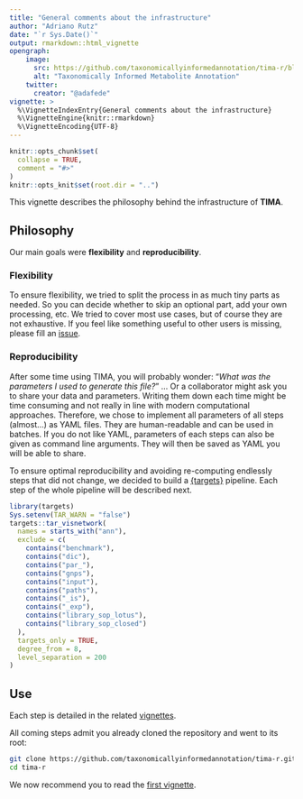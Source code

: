 ```yaml
---
title: "General comments about the infrastructure"
author: "Adriano Rutz"
date: "`r Sys.Date()`"
output: rmarkdown::html_vignette
opengraph:
    image:
      src: https://github.com/taxonomicallyinformedannotation/tima-r/blob/main/man/figures/logo.svg
      alt: "Taxonomically Informed Metabolite Annotation"
    twitter:
      creator: "@adafede"
vignette: >
  %\VignetteIndexEntry{General comments about the infrastructure}
  %\VignetteEngine{knitr::rmarkdown}
  %\VignetteEncoding{UTF-8}
---
```


```r
knitr::opts_chunk$set(
  collapse = TRUE,
  comment = "#>"
)
knitr::opts_knit$set(root.dir = "..")
```

This vignette describes the philosophy behind the infrastructure of **TIMA**.

## Philosophy

Our main goals were **flexibility** and **reproducibility**.

### Flexibility

To ensure flexibility, we tried to split the process in as much tiny parts as needed.
So you can decide whether to skip an optional part, add your own processing, etc.
We tried to cover most use cases, but of course they are not exhaustive.
If you feel like something useful to other users is missing, please fill an [issue](https://github.com/taxonomicallyinformedannotation/tima-r/issues).

### Reproducibility

After some time using TIMA, you will probably wonder:
"*What was the parameters I used to generate this file?*" ...
Or a collaborator might ask you to share your data and parameters.
Writing them down each time might be time consuming and not really in line with modern computational approaches.
Therefore, we chose to implement all parameters of all steps (almost...) as YAML files.
They are human-readable and can be used in batches.
If you do not like YAML, parameters of each steps can also be given as command line arguments.
They will then be saved as YAML you will be able to share.

To ensure optimal reproducibility and avoiding re-computing endlessly steps that did not change, we decided to build a [{targets}](https://books.ropensci.org/targets/) pipeline.
Each step of the whole pipeline will be described next.


```r
library(targets)
Sys.setenv(TAR_WARN = "false")
targets::tar_visnetwork(
  names = starts_with("ann"),
  exclude = c(
    contains("benchmark"),
    contains("dic"),
    contains("par_"),
    contains("gnps"),
    contains("input"),
    contains("paths"),
    contains("_is"),
    contains("_exp"),
    contains("library_sop_lotus"),
    contains("library_sop_closed")
  ),
  targets_only = TRUE,
  degree_from = 8,
  level_separation = 200
)
```

## Use

Each step is detailed in the related [vignettes](https://taxonomicallyinformedannotation.github.io/tima-r/articles).

All coming steps admit you already cloned the repository and went to its root:

```bash
git clone https://github.com/taxonomicallyinformedannotation/tima-r.git
cd tima-r
```

We now recommend you to read the [first vignette](https://taxonomicallyinformedannotation.github.io/tima-r/articles/I-inputs.html).
